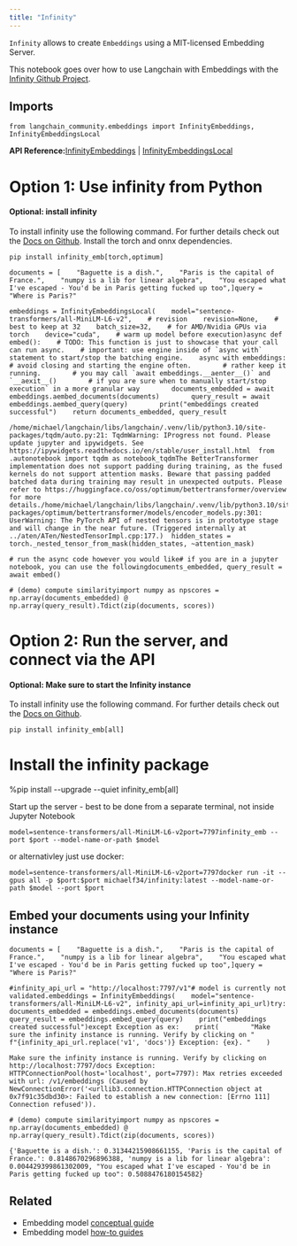 ```yaml
---
title: "Infinity"
---
```


`Infinity` allows to create `Embeddings` using a MIT-licensed Embedding Server.

This notebook goes over how to use Langchain with Embeddings with the [Infinity Github Project](https://github.com/michaelfeil/infinity).

## Imports

```
from langchain_community.embeddings import InfinityEmbeddings, InfinityEmbeddingsLocal
```

**API Reference:**[InfinityEmbeddings](https://python.langchain.com/api_reference/community/embeddings/langchain_community.embeddings.infinity.InfinityEmbeddings.html) | [InfinityEmbeddingsLocal](https://python.langchain.com/api_reference/community/embeddings/langchain_community.embeddings.infinity_local.InfinityEmbeddingsLocal.html)

# Option 1: Use infinity from Python

#### Optional: install infinity

To install infinity use the following command. For further details check out the [Docs on Github](https://github.com/michaelfeil/infinity). Install the torch and onnx dependencies.

```
pip install infinity_emb[torch,optimum]
```

```
documents = [    "Baguette is a dish.",    "Paris is the capital of France.",    "numpy is a lib for linear algebra",    "You escaped what I've escaped - You'd be in Paris getting fucked up too",]query = "Where is Paris?"
```

```
embeddings = InfinityEmbeddingsLocal(    model="sentence-transformers/all-MiniLM-L6-v2",    # revision    revision=None,    # best to keep at 32    batch_size=32,    # for AMD/Nvidia GPUs via torch    device="cuda",    # warm up model before execution)async def embed():    # TODO: This function is just to showcase that your call can run async.    # important: use engine inside of `async with` statement to start/stop the batching engine.    async with embeddings:        # avoid closing and starting the engine often.        # rather keep it running.        # you may call `await embeddings.__aenter__()` and `__aexit__()        # if you are sure when to manually start/stop execution` in a more granular way        documents_embedded = await embeddings.aembed_documents(documents)        query_result = await embeddings.aembed_query(query)        print("embeddings created successful")    return documents_embedded, query_result
```

```
/home/michael/langchain/libs/langchain/.venv/lib/python3.10/site-packages/tqdm/auto.py:21: TqdmWarning: IProgress not found. Please update jupyter and ipywidgets. See https://ipywidgets.readthedocs.io/en/stable/user_install.html  from .autonotebook import tqdm as notebook_tqdmThe BetterTransformer implementation does not support padding during training, as the fused kernels do not support attention masks. Beware that passing padded batched data during training may result in unexpected outputs. Please refer to https://huggingface.co/oss/optimum/bettertransformer/overview for more details./home/michael/langchain/libs/langchain/.venv/lib/python3.10/site-packages/optimum/bettertransformer/models/encoder_models.py:301: UserWarning: The PyTorch API of nested tensors is in prototype stage and will change in the near future. (Triggered internally at ../aten/ATen/NestedTensorImpl.cpp:177.)  hidden_states = torch._nested_tensor_from_mask(hidden_states, ~attention_mask)
```

```
# run the async code however you would like# if you are in a jupyter notebook, you can use the followingdocuments_embedded, query_result = await embed()
```

```
# (demo) compute similarityimport numpy as npscores = np.array(documents_embedded) @ np.array(query_result).Tdict(zip(documents, scores))
```

# Option 2: Run the server, and connect via the API

#### Optional: Make sure to start the Infinity instance

To install infinity use the following command. For further details check out the [Docs on Github](https://github.com/michaelfeil/infinity).

```
pip install infinity_emb[all]
```

# Install the infinity package

%pip install --upgrade --quiet infinity\_emb\[all]

Start up the server - best to be done from a separate terminal, not inside Jupyter Notebook

```
model=sentence-transformers/all-MiniLM-L6-v2port=7797infinity_emb --port $port --model-name-or-path $model
```

or alternativley just use docker:

```
model=sentence-transformers/all-MiniLM-L6-v2port=7797docker run -it --gpus all -p $port:$port michaelf34/infinity:latest --model-name-or-path $model --port $port
```

## Embed your documents using your Infinity instance

```
documents = [    "Baguette is a dish.",    "Paris is the capital of France.",    "numpy is a lib for linear algebra",    "You escaped what I've escaped - You'd be in Paris getting fucked up too",]query = "Where is Paris?"
```

```
#infinity_api_url = "http://localhost:7797/v1"# model is currently not validated.embeddings = InfinityEmbeddings(    model="sentence-transformers/all-MiniLM-L6-v2", infinity_api_url=infinity_api_url)try:    documents_embedded = embeddings.embed_documents(documents)    query_result = embeddings.embed_query(query)    print("embeddings created successful")except Exception as ex:    print(        "Make sure the infinity instance is running. Verify by clicking on "        f"{infinity_api_url.replace('v1', 'docs')} Exception: {ex}. "    )
```

```
Make sure the infinity instance is running. Verify by clicking on http://localhost:7797/docs Exception: HTTPConnectionPool(host='localhost', port=7797): Max retries exceeded with url: /v1/embeddings (Caused by NewConnectionError('<urllib3.connection.HTTPConnection object at 0x7f91c35dbd30>: Failed to establish a new connection: [Errno 111] Connection refused')).
```

```
# (demo) compute similarityimport numpy as npscores = np.array(documents_embedded) @ np.array(query_result).Tdict(zip(documents, scores))
```

```
{'Baguette is a dish.': 0.31344215908661155, 'Paris is the capital of France.': 0.8148670296896388, 'numpy is a lib for linear algebra': 0.004429399861302009, "You escaped what I've escaped - You'd be in Paris getting fucked up too": 0.5088476180154582}
```

## Related

* Embedding model [conceptual guide](/oss/concepts/embedding_models)
* Embedding model [how-to guides](/oss/how_to/#embedding-models)
